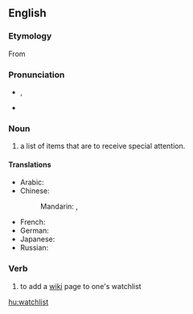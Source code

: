 {{wikipedia}}
{{selfref|For help on watchlist, see [[m:Watchlist|Watchlist]] on Meta-Wiki.}}
==English==

===Etymology===
From {{compound|watch|list}}

===Pronunciation===
* {{a|UK}} {{IPA|/ˈwɒtʃˌlɪst/}}, {{SAMPA|/"wQtS%lIst/}}
* {{audio|en-us-watchlist.ogg|Audio (US)}}

===Noun===
{{en-noun}}

# a list of items that are to receive special attention.

====Translations====
{{trans-top|list for special attention}}
* Arabic: {{t|ar|قائمة مراقبتي|f|tr=qaa'ima muraaqabati|sc=Arab}}
* Chinese:
*: Mandarin: {{t|zh|監視列表|sc=Hani}}, {{t|zh|监视列表|tr=jiānshì lièbiǎo|sc=Hani}}
{{trans-mid}}
* French: {{t-|fr|liste de suivi}}
* German: {{t-|de|Beobachtungsliste}}
* Japanese: {{t|ja|ウォッチリスト|tr=uotchirisuto|sc=Jpan}}
* Russian: {{t|ru|список наблюдения|m|tr=spísok nabljudénija|sc=Cyrl}}
{{trans-bottom}}

===Verb===
{{en-verb}}

# {{Wiktionary and WMF jargon}} to add a [[wiki]] page to one's watchlist

[[hu:watchlist]]